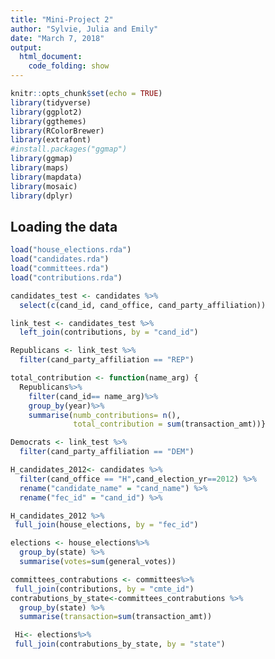 ```yaml
---
title: "Mini-Project 2"
author: "Sylvie, Julia and Emily"
date: "March 7, 2018"
output: 
  html_document:
    code_folding: show
---
```

```r
knitr::opts_chunk$set(echo = TRUE)
library(tidyverse)
library(ggplot2)
library(ggthemes)
library(RColorBrewer)
library(extrafont)
#install.packages("ggmap")
library(ggmap)
library(maps)
library(mapdata)
library(mosaic)
library(dplyr)
```

## Loading the data

```r
load("house_elections.rda")
load("candidates.rda")
load("committees.rda")
load("contributions.rda")
```
 


```r
candidates_test <- candidates %>%
  select(c(cand_id, cand_office, cand_party_affiliation))

link_test <- candidates_test %>%
  left_join(contributions, by = "cand_id")

Republicans <- link_test %>%
  filter(cand_party_affiliation == "REP")

```

```r
total_contribution <- function(name_arg) {
  Republicans%>%
    filter(cand_id== name_arg)%>%
    group_by(year)%>%
    summarise(numb_contributions= n(),
              total_contribution = sum(transaction_amt))}
```

```r
Democrats <- link_test %>%
  filter(cand_party_affiliation == "DEM")

```


```r
H_candidates_2012<- candidates %>%
  filter(cand_office == "H",cand_election_yr==2012) %>%
  rename("candidate_name" = "cand_name") %>%
  rename("fec_id" = "cand_id") %>%
```

```r
H_candidates_2012 %>%
 full_join(house_elections, by = "fec_id") 
```

```r
elections <- house_elections%>%
  group_by(state) %>%
  summarise(votes=sum(general_votes))

committees_contrabutions <- committees%>%
 full_join(contributions, by = "cmte_id")
contrabutions_by_state<-committees_contrabutions %>%
  group_by(state) %>%
  summarise(transaction=sum(transaction_amt))  

 Hi<- elections%>%
 full_join(contrabutions_by_state, by = "state")


```




